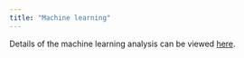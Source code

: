 ```yaml
---
title: "Machine learning"
---
```


Details of the machine learning analysis can be viewed [here](https://github.com/seldenlab/perdiz3/blob/main/ml/perdiz-svm.ipynb).
